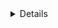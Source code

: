 <Details title="Why do I need my own CA?">
Distributed databases like {{ db }} use mTLS for node-to-node communication.
Teleport requires that you have your own CA to issue certificates for 
node-to-node mTLS communication.

Teleport uses a split-CA architecture for database access. The Teleport `db` CA 
issues server certificates and the `db_client` CA issues client certificates.

Databases are configured to trust the Teleport `db_client` CA for client
authentication, but not the `db` CA. 
Additionally, Teleport only issues *ephemeral* `db_client` CA certificates.

When a {{ db }} node connects to another {{ db }} node, it must present a 
certificate that the other node trusts for client authentication.
Since Teleport does not issue long-lived `db_client` certificates, the node
needs to have a long-lived certificate issued by another CA that its peer node
trusts.

The split `db` and `db_client` CA architecture was introduced as a security fix 
in Teleport versions:
(= db_client_ca.released_version.v13 =),
(= db_client_ca.released_version.v14 =), and
(= db_client_ca.released_version.v15 =).

See 
[Database CA Migrations](../../management/operations/db-ca-migrations.mdx)
for more information.
</Details>
